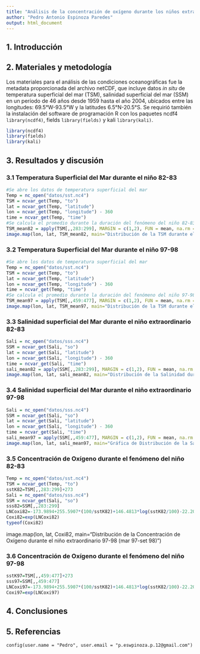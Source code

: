 ```yaml
---
title: "Análisis de la concentración de oxígeno durante los niños extraordinarios en función de la salinidad y la temperatura"
author: "Pedro Antonio Espinoza Paredes"
output: html_document
---
```


## 1. Introducción


## 2. Materiales y metodología

Los materiales para el análisis de las condiciones oceanográficas fue la metadata proporcionada del archivo netCDF, que incluye datos *in situ* de temperatura superficial del mar (TSM), salinidad superficial del mar (SSM) en un período de 46 años desde 1959 hasta el año 2004, ubicados entre las longitudes: 69.5°W-93.5°W y la latitudes 6.5°N-20.5°S.
Se requirió también la instalación del software de programación R con los paquetes ncdf4 `library(ncdf4)`, fields `library(fields)` y kali `library(kali)`.

```r
library(ncdf4)
library(fields)
library(kali)
```

## 3. Resultados y discusión

### 3.1 Temperatura Superficial del Mar durante el niño 82-83

```r
#Se abre los datos de temperatura superficial del mar
Temp = nc_open("datos/sst.nc4")
TSM = ncvar_get(Temp, "to")
lat = ncvar_get(Temp, "latitude")
lon = ncvar_get(Temp, "longitude") - 360
time = ncvar_get(Temp, "time")
#Se calcula el promedio durante la duración del fenómeno del niño 82-83
TSM_mean82 = apply(TSM[,,283:299], MARGIN = c(1,2), FUN = mean, na.rm = TRUE)
image.map(lon, lat, TSM_mean82, main="Distribución de la TSM durante el niño extraordinario 82-83 (jul 82-nov 83)")
```

### 3.2 Temperatura Superficial del Mar durante el niño 97-98

```r
#Se abre los datos de temperatura superficial del mar
Temp = nc_open("datos/sst.nc4")
TSM = ncvar_get(Temp, "to")
lat = ncvar_get(Temp, "latitude")
lon = ncvar_get(Temp, "longitude") - 360
time = ncvar_get(Temp, "time")
#Se calcula el promedio durante la duración del fenómeno del niño 97-98
TSM_mean97 = apply(TSM[,,459:477], MARGIN = c(1,2), FUN = mean, na.rm = TRUE)
image.map(lon, lat, TSM_mean97, main="Distribución de la TSM durante el niño extraordinario 97-98 (mar 97-set 98)")
```


### 3.3 Salinidad superficial del Mar durante el niño extraordinario 82-83

```r
Sali = nc_open("datos/sss.nc4")
SSM = ncvar_get(Sali, "so")
lat = ncvar_get(Sali, "latitude")
lon = ncvar_get(Sali, "longitude") - 360
time = ncvar_get(Sali, "time")
sali_mean82 = apply(SSM[,,283:299], MARGIN = c(1,2), FUN = mean, na.rm = TRUE)
image.map(lon, lat, sali_mean82, main="Distribución de la Salinidad durante el niño extraordinario 82-83 (jul 82-nov 83)")
```

### 3.4 Salinidad superficial del Mar durante el niño extraordinario 97-98

```r
Sali = nc_open("datos/sss.nc4")
SSM = ncvar_get(Sali, "so")
lat = ncvar_get(Sali, "latitude")
lon = ncvar_get(Sali, "longitude") - 360
time = ncvar_get(Sali, "time")
sali_mean97 = apply(SSM[,,459:477], MARGIN = c(1,2), FUN = mean, na.rm = TRUE)
image.map(lon, lat, sali_mean97, main="Gráfica de Distribución de la Salinidad durante el niño extraordinario 97-98 (mar 97-set 98)")
```


### 3.5 Concentración de Oxígeno durante el fenómeno del niño 82-83

```r
Temp = nc_open("datos/sst.nc4")
TSM = ncvar_get(Temp, "to")
sstK82=TSM[,,283:299]+273
Sali = nc_open("datos/sss.nc4")
SSM = ncvar_get(Sali, "so")
sss82=SSM[,,283:299]
LNCoxi82=-173.9894+255.5907*(100/sstK82)+146.4813*log(sstK82/100)-22.2040*(sstK82/100)-sss82*(0.037362+0.016504*(sstK82/100)-0.0020564*(sstK82/100)^2)
Coxi82=exp(LNCoxi82)
typeof(Coxi82)

```

image.map(lon, lat, Coxi82, main="Distribución de la Concentración de Oxígeno durante el niño extraordinario 97-98 (mar 97-set 98)")


### 3.6 Concentración de Oxígeno durante el fenómeno del niño 97-98

```r
sstK97=TSM[,,459:477]+273
sss97=SSM[,,459:477]
LNCoxi97=-173.9894+255.5907*(100/sstK82)+146.4813*log(sstK82/100)-22.2040*(sstK82/100)-sss82*(0.037362+0.016504*(sstK82/100)-0.0020564*(sstK82/                                                                                                                             100)^2)
Coxi97=exp(LNCoxi97)
```


## 4. Conclusiones

## 5. Referencias

```
config(user.name = "Pedro", user.email = "p.eswpinoza.p.12@gmail.com")
```

